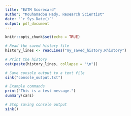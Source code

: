 ```yaml
---
title: "EATM Scorecard"
author: "Mouhamadou Hady, Research Scientist"
date: "`r Sys.Date()`"
output: pdf_document
---
```


```r
knitr::opts_chunk$set(echo = TRUE)
```


```r
# Read the saved history file
history_lines <- readLines("my_saved_history.Rhistory")

# Print the history
cat(paste(history_lines, collapse = "\n"))

```


```r
# Save console output to a text file
sink("console_output.txt")

# Example commands
print("This is a test message.")
summary(cars)

# Stop saving console output
sink()
```

